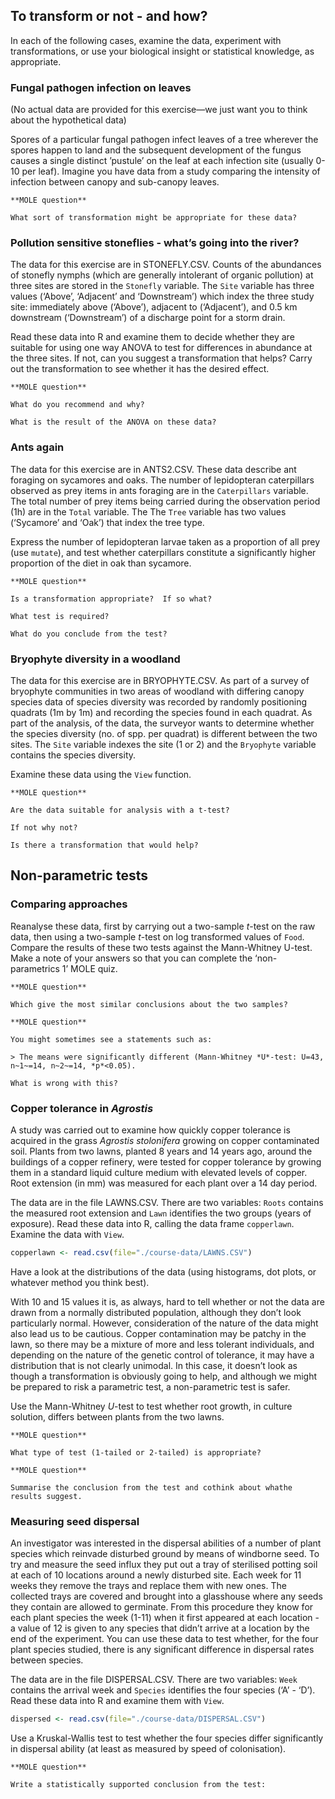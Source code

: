 
## To transform or not - and how? {#when-how}

In each of the following cases, examine the data, experiment with transformations, or use your biological insight or statistical knowledge, as appropriate.

### Fungal pathogen infection on leaves

(No actual data are provided for this exercise---we just want you to think about the hypothetical data)

Spores of a particular fungal pathogen infect leaves of a tree wherever the spores happen to land and the subsequent development of the fungus causes a single distinct ’pustule’ on the leaf at each infection site (usually 0-10 per leaf). Imagine you have data from a study comparing the intensity of infection between canopy and sub-canopy leaves.

```block
**MOLE question**

What sort of transformation might be appropriate for these data?
```

### Pollution sensitive stoneflies - what’s going into the river?

The data for this exercise are in STONEFLY.CSV. Counts of the abundances of stonefly nymphs (which are generally intolerant of organic pollution) at three sites are stored in the `Stonefly` variable. The `Site` variable has three values ('Above', 'Adjacent' and 'Downstream') which index the three study site: immediately above ('Above'), adjacent to ('Adjacent'), and 0.5 km downstream ('Downstream') of a discharge point for a storm drain.

Read these data into R and examine them to decide whether they are suitable for using one way ANOVA to test for differences in abundance at the three sites. If not, can you suggest a transformation that helps? Carry out the
transformation to see whether it has the desired effect.

```block
**MOLE question**

What do you recommend and why?

What is the result of the ANOVA on these data?
```

### Ants again

The data for this exercise are in ANTS2.CSV. These data describe ant foraging on sycamores and oaks. The number of lepidopteran caterpillars observed as prey items in ants foraging are in the `Caterpillars` variable. The total number of prey items being carried during the observation period (1h) are in the `Total` variable. The The `Tree` variable has two values ('Sycamore' and 'Oak') that index the tree type. 

Express the number of lepidopteran larvae taken as a proportion of all prey (use `mutate`), and test whether caterpillars constitute a significantly higher proportion of the diet in oak than sycamore.

```block
**MOLE question**

Is a transformation appropriate?  If so what?

What test is required?

What do you conclude from the test?
```

### Bryophyte diversity in a woodland

The data for this exercise are in BRYOPHYTE.CSV. As part of a survey of bryophyte communities in two areas of woodland with differing canopy species data of species diversity was recorded by randomly positioning quadrats (1m by 1m) and recording the species found in each quadrat. As part of the analysis, of the data, the surveyor wants to determine whether the species diversity (no. of spp. per quadrat) is different between the two sites. The `Site` variable indexes the site (1 or 2) and the `Bryophyte` variable contains the species diversity. 

Examine these data using the `View` function.

```block
**MOLE question**

Are the data suitable for analysis with a t-test?

If not why not?

Is there a transformation that would help?
```

## Non-parametric tests

### Comparing approaches
 
Reanalyse these data, first by carrying out a two-sample *t*-test on the raw data, then using a two-sample *t*-test on log transformed values of `Food`. Compare the results of these two tests against the Mann-Whitney U-test. Make a note of your answers so that you can complete the 'non-parametrics 1' MOLE quiz.


```block
**MOLE question**

Which give the most similar conclusions about the two samples?
```

```block
**MOLE question**

You might sometimes see a statements such as: 

> The means were significantly different (Mann-Whitney *U*-test: U=43, n~1~=14, n~2~=14, *p*<0.05).
    
What is wrong with this?
```

### Copper tolerance in *Agrostis*

A study was carried out to examine how quickly copper tolerance is acquired in the grass *Agrostis stolonifera* growing on copper contaminated soil. Plants from two lawns, planted 8 years and 14 years ago, around the buildings of a copper refinery, were tested for copper tolerance by growing them in a standard liquid culture medium with elevated levels of copper. Root extension (in mm) was measured for each plant over a 14 day period.

The data are in the file LAWNS.CSV. There are two variables: `Roots` contains the measured root extension and `Lawn` identifies the two groups (years of exposure). Read these data into R, calling the data frame `copperlawn`. Examine the data with `View`.

```r
copperlawn <- read.csv(file="./course-data/LAWNS.CSV")
```

Have a look at the distributions of the data (using histograms, dot plots, or whatever method you think best). 

With 10 and 15 values it is, as always, hard to tell whether or not the data are drawn from a normally distributed population, although they don’t look particularly normal. However, consideration of the nature of the data might also lead us to be cautious. Copper contamination may be patchy in the lawn, so there may be a mixture of more and less tolerant individuals, and depending on the nature of the genetic control of tolerance, it may have a distribution that is not clearly unimodal. In this case, it doesn’t look as though a transformation is obviously going to help, and although we might be prepared to risk a parametric test, a non-parametric test is safer.

Use the Mann-Whitney *U*-test to test whether root growth, in culture solution, differs between plants from the two lawns.

```block
**MOLE question**

What type of test (1-tailed or 2-tailed) is appropriate?
```

```block
**MOLE question**

Summarise the conclusion from the test and cothink about whathe results suggest.
```

### Measuring seed dispersal

An investigator was interested in the dispersal abilities of a number of plant species which reinvade disturbed ground by means of windborne seed. To try and measure the seed influx they put out a tray of sterilised potting soil at each of 10 locations around a newly disturbed site. Each week for 11 weeks they remove the trays and replace them with new ones. The collected trays are covered and brought into a glasshouse where any seeds they contain are allowed to germinate. From this procedure they know for each plant species the week (1-11) when it first appeared at each location - a value of 12 is given to any species that didn’t arrive at a location by the end of the experiment. You can use these data to test whether, for the four plant species studied, there is any significant difference in dispersal rates between species.

The data are in the file DISPERSAL.CSV. There are two variables: `Week` contains the arrival week and `Species` identifies the four species ('A' - 'D'). Read these data into R and examine them with `View`.

```r
dispersed <- read.csv(file="./course-data/DISPERSAL.CSV")
```

Use a Kruskal-Wallis test to test whether the four species differ significantly in dispersal ability (at least as measured by speed of colonisation).

```block
**MOLE question**

Write a statistically supported conclusion from the test:
```


